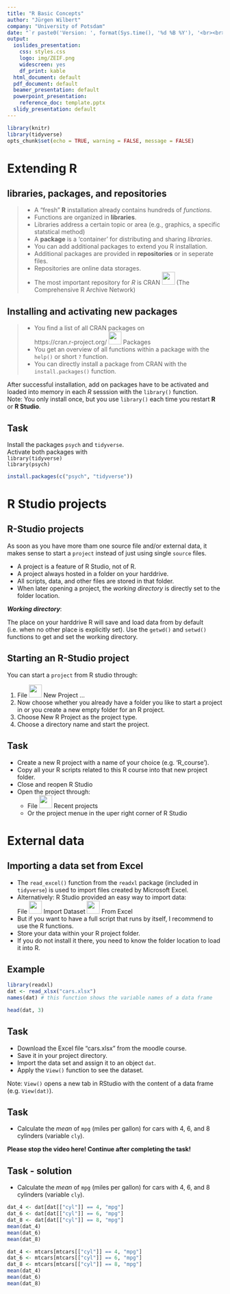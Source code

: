 ```yaml
---
title: "R Basic Concepts"
author: "Jürgen Wilbert"
company: "University of Potsdam"
date: "`r paste0('Version: ', format(Sys.time(), '%d %B %Y'), '<br><br>- arrow keys: move through slides <br>- f: toggle full-screen')`"
output:
  ioslides_presentation: 
    css: styles.css
    logo: img/ZEIF.png
    widescreen: yes
    df_print: kable
  html_document: default
  pdf_document: default
  beamer_presentation: default
  powerpoint_presentation:
    reference_doc: template.pptx
  slidy_presentation: default
---
```


```r
library(knitr)
library(tidyverse)
opts_chunk$set(echo = TRUE, warning = FALSE, message = FALSE)
```

# Extending R

## libraries, packages, and repositories

>- A "fresh" **R** installation already contains hundreds of *functions*.  
>- Functions are organized in **libraries**.
>- Libraries address a certain topic or area (e.g., graphics, a specific statstical method)
>- A **package** is a 'container' for distributing and sharing *libraries*.
>- You can add additional packages to extend you R installation.
>- Additional packages are provided in **repositories** or in seperate files. 
>- Repositories are online data storages.
>- The most important repository for *R* is CRAN <img src="img/R_logo.png" width="30" /> (The Comprehensive R Archive Network)

## Installing and activating new packages {.build}

>- You find a list of all CRAN packages on  
https://cran.r-project.org/ <img src="img/right_arrow.jpg" width="30" /> Packages
>- You get an overview of all functions within a package with the `help()` or short `?` function.
>- You can directly install a package from CRAN with the `install.packages()` function.

After successful installation, add on packages have to be activated and loaded into memory in each *R* sesssion with the `library()` function.  
Note: You only install once, but you use `library()` each time you restart **R** or **R Studio**.

## Task

Install the packages `psych` and `tidyverse`.  
Activate both packages with  
`library(tidyverse)`  
`library(psych)`  

```r
install.packages(c("psych", "tidyverse"))
```

# R Studio projects

## R-Studio projects {.build}

As soon as you have more tham one source file and/or external data, it makes sense to start a `project` instead of just using single `source` files.

- A project is a feature of R Studio, not of R. 
- A project always hosted in a folder on your harddrive.
- All scripts, data, and other files are stored in that folder.
- When later opening a project, the *working directory* is directly set to the folder location.

<div class="blue2">***Working directory***:</div> The place on your harddrive R will save and load data from by default (i.e. when no other place is explicitly set). Use the `getwd()` and `setwd()` functions to get and set the working directory.

## Starting an R-Studio project {.build}

You can start a `project` from R studio through:

1. File <img src="img/right_arrow.jpg" width="30" /> New Project ...
2. Now choose whether you already have a folder you like to start a project in or you create a new empty folder for an R project.
3. Choose New R Project as the project type.
4. Choose a directory name and start the project.

## Task {.build}

- Create a new R project with a name of your choice (e.g. 'R_course'). 
- Copy all your R scripts related to this R course into that new project folder.
- Close and reopen R Studio
- Open the project through:
  - File <img src="img/right_arrow.jpg" width="30" /> Recent projects
  - Or the project menue in the uper right corner of R Studio

# External data

## Importing a data set from Excel

- The `read_excel()` function from the `readxl` package (included in `tidyverse`) is used to import files created by Microsoft Excel.
- Alternatively: R Studio provided an easy way to import data:  
File <img src="img/right_arrow.jpg" width="30" /> Import Dataset <img src="img/right_arrow.jpg" width="30" /> From Excel
- But if you want to have a full script that runs by itself, I recommend to use the R functions.
- Store your data within your R project folder.
- If you do not install it there, you need to know the folder location to load it into R.

## Example

```r
library(readxl)
dat <- read_xlsx("cars.xlsx")
names(dat) # this function shows the variable names of a data frame 
```

```r
head(dat, 3)
```

## Task

- Download the Excel file "cars.xlsx" from the moodle course.  
- Save it in your project directory.  
- Import the data set and assign it to an object `dat`.  
- Apply the `View()` function to see the dataset.

Note: `View()` opens a new tab in RStudio with the content of a data frame (e.g. `View(dat)`).

## Task {.build}

- Calculate the *mean* of `mpg` (miles per gallon) for cars with 4, 6, and 8 cylinders (variable `cly`).

<div class="red2">**Please stop the video here! Continue after completing the task!**</div> 

## Task - solution

- Calculate the *mean* of `mpg` (miles per gallon) for cars with 4, 6, and 8 cylinders (variable `cly`).

```r
dat_4 <- dat[dat[["cyl"]] == 4, "mpg"]
dat_6 <- dat[dat[["cyl"]] == 6, "mpg"]
dat_8 <- dat[dat[["cyl"]] == 8, "mpg"]
mean(dat_4)
mean(dat_6)
mean(dat_8)
```

```r
dat_4 <- mtcars[mtcars[["cyl"]] == 4, "mpg"]
dat_6 <- mtcars[mtcars[["cyl"]] == 6, "mpg"]
dat_8 <- mtcars[mtcars[["cyl"]] == 8, "mpg"]
mean(dat_4)
mean(dat_6)
mean(dat_8)
```
